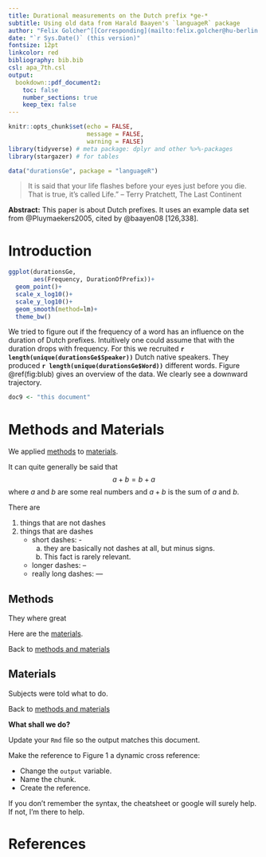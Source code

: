 ```yaml
---
title: Durational measurements on the Dutch prefix *ge-*
subtitle: Using old data from Harald Baayen's `languageR` package
author: "Felix Golcher^[[Corresponding](mailto:felix.golcher@hu-berlin.de) author, <felix.golcher@hu-berlin.de>]&nbsp; and Alter Ego" # we need the html space &nbsp; because of the behaviour of the article class in latex.
date: "`r Sys.Date()` (this version)"
fontsize: 12pt
linkcolor: red
bibliography: bib.bib
csl: apa_7th.csl
output:
  bookdown::pdf_document2:
    toc: false
    number_sections: true
    keep_tex: false
---
```


```r
knitr::opts_chunk$set(echo = FALSE,
                      message = FALSE,
                      warning = FALSE)
library(tidyverse) # meta package: dplyr and other %>%-packages
library(stargazer) # for tables

data("durationsGe", package = "languageR")
```


<!-- This quotation has zero connection to Dutch language processing! -->
> It is said that your life flashes before your eyes just before you die.\newline
> That is true, it's called Life.”\newline
> -- Terry Pratchett, The Last Continent

**Abstract:**
This paper is about Dutch prefixes. 
It uses an example data set from @Pluymaekers2005, cited by @baayen08 [126,338].

# Introduction

```r
ggplot(durationsGe,
       aes(Frequency, DurationOfPrefix))+
  geom_point()+
  scale_x_log10()+
  scale_y_log10()+
  geom_smooth(method=lm)+
  theme_bw()
```


We tried to figure out if the frequency of a word has an influence on the duration of Dutch prefixes. 
Intuitively one could assume that with the duration drops with frequency.
For this we recruited **`r length(unique(durationsGe$Speaker))`** Dutch native speakers.
They produced **`r length(unique(durationsGe$Word))`** different words.
Figure \@ref(fig:blub) gives an overview of the data. We clearly see a downward trajectory.


```r
doc9 <- "this document"
```

# Methods and Materials

We applied [methods](#methods) to [materials](#materials).

It can quite generally be said that $$a+b=b+a$$ where $a$ and $b$ are some real numbers and $a+b$ is the sum of $a$ and $b$.

There are

1. things that are not dashes
4. things that are dashes
    - short dashes: -
        a. they are basically not dashes at all, but minus signs.
        z. This fact is rarely relevant.
    - longer dashes: --
    - really long dashes: ---

## Methods

They where great

Here are the [materials](#materials).

Back to [methods and materials](#methods-and-materials)

## Materials

Subjects were told what to do.

Back to [methods and materials](#methods-and-materials)

\vfill
**\textcolor{gray}{Template to be reproduced ends here}**

**What shall we do?**

Update your `Rmd` file so the output matches this document.

Make the reference to Figure 1 a dynamic cross reference:

* Change the `output` variable.
* Name the chunk.
* Create the reference.

If you don't remember the syntax, the cheatsheet or google will surely help. If not, I'm there to help.

# References